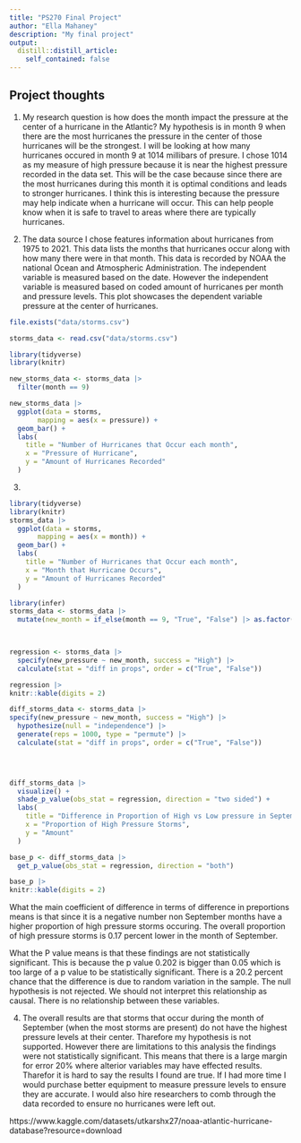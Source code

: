```yaml
---
title: "PS270 Final Project"
author: "Ella Mahaney"
description: "My final project"
output:
  distill::distill_article:
    self_contained: false
---
```




## Project thoughts



1) My research question is how does the month impact the pressure at the center of a hurricane in the Atlantic?
My hypothesis is in month 9 when there are the most hurricanes the pressure in the center of those hurricanes will be the strongest. I will be looking at how many hurricanes occured in month 9 at 1014 millibars of presure. I chose 1014 as my measure of high pressure because it is near the highest pressure recorded in the data set. This will be the case because since there are the most hurricanes during this month it is optimal conditions and leads to stronger hurricanes. I think this is interesting because the pressure may help indicate when a hurricane will occur. This can help people know when it is safe to travel to areas where there are typically hurricanes.

2) 
  The data source I chose features information about hurricanes from 1975 to 2021. This data lists the months that hurricanes occur along with how many there were in that month. This data is recorded by NOAA the national Ocean and Atmospheric Administration.
  The independent variable is measured based on the date. However the independent variable is measured based on coded amount of hurricanes per month and pressure levels. This plot showcases the dependent variable pressure at the center of hurricanes.

```r
file.exists("data/storms.csv")
```

```r
storms_data <- read.csv("data/storms.csv")

```

```r
library(tidyverse)
library(knitr)

new_storms_data <- storms_data |> 
  filter(month == 9)

new_storms_data |>
  ggplot(data = storms,
       mapping = aes(x = pressure)) + 
  geom_bar() + 
  labs(
    title = "Number of Hurricanes that Occur each month",
    x = "Pressure of Hurricane",
    y = "Amount of Hurricanes Recorded"
  ) 


```

3)
```r
library(tidyverse)
library(knitr)
storms_data |>
  ggplot(data = storms,
       mapping = aes(x = month)) + 
  geom_bar() + 
  labs(
    title = "Number of Hurricanes that Occur each month",
    x = "Month that Hurricane Occurs",
    y = "Amount of Hurricanes Recorded"
  ) 


```
```r
library(infer)
storms_data <- storms_data |> 
  mutate(new_month = if_else(month == 9, "True", "False") |> as.factor(), new_pressure = if_else(pressure == 1014, "High", "Low") |> as.factor())
  


regression <- storms_data |> 
  specify(new_pressure ~ new_month, success = "High") |> 
  calculate(stat = "diff in props", order = c("True", "False"))

regression |> 
knitr::kable(digits = 2)
```
  
```r
diff_storms_data <- storms_data |> 
specify(new_pressure ~ new_month, success = "High") |> 
  hypothesize(null = "independence") |>
  generate(reps = 1000, type = "permute") |> 
  calculate(stat = "diff in props", order = c("True", "False"))


  
```
```r
diff_storms_data |> 
  visualize() + 
  shade_p_value(obs_stat = regression, direction = "two sided") + 
  labs(
    title = "Difference in Proportion of High vs Low pressure in September",
    x = "Proportion of High Pressure Storms",
    y = "Amount"
  ) 
```

```r
base_p <- diff_storms_data |>
  get_p_value(obs_stat = regression, direction = "both")

base_p |> 
knitr::kable(digits = 2)
```

  
  What the main coefficient of difference in terms of difference in preportions means is that since it is a negative number non September months have a higher proportion of high pressure storms occuring. The overall proportion of high pressure storms is 0.17 percent lower in the month of September. 
  
  What the P value means is that these findings are not statistically significant. This is because the p value 0.202 is bigger than 0.05 which is too large of a p value to be statistically significant. There is a 20.2 percent chance that the difference is due to random variation in the sample. The null hypothesis is not rejected. We should not interpret this relationship as causal. There is no relationship between these variables. 
 

4) 
The overall results are that storms that occur during the month of September (when the most storms are present) do not have the highest pressure levels at their center. Tharefore my hypothesis is not supported. However there are limitations to this analysis the findings were not statistically significant. This means that there is a large margin for error 20% where alterior variables may have effected results. Tharefor it is hard to say the results I found are true. If I had more time I would purchase better equipment to measure pressure levels to ensure they are accurate. I would also hire researchers to comb through the data recorded to ensure no hurricanes were left out. 




https://www.kaggle.com/datasets/utkarshx27/noaa-atlantic-hurricane-database?resource=download





















